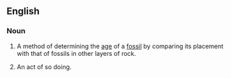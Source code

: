 ==English==

===Noun===
{{en-noun}}

# {{lb|en|uncountable}} A method of determining the [[age]] of a [[fossil]] by comparing its placement with that of fossils in other layers of rock.
# {{lb|en|countable}} An act of so doing.